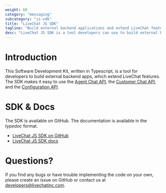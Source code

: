 ```yaml
---
weight: 60
category: "messaging"
subcategory: "js-sdk"
title: "LiveChat JS SDK"
tagline: "Build external backend applications and extend LiveChat features."
desc: "LiveChat JS SDK is a tool developers can use to build external backend applications."
---
```


# Introduction

This Software Development Kit, written in Typescript, is a tool for developers to build external backend apps, which extend LiveChat features. The SDK makes it easy to use the [Agent Chat API](/messaging/agent-chat-api/), the [Customer Chat API](/messaging/customer-chat-api/), and the [Configuration API](/management/configuration-api/).

# SDK & Docs

The SDK is available on GitHub. The documentation is available in the _typedoc_ format. 

- <a href="https://github.com/livechat/lc-sdk-js/" target="_blank" rel="noopener noreferrer">LiveChat JS SDK on GitHub</a>
- <a href="https://github.com/livechat/lc-sdk-js/tree/master/docs" target="_blank" rel="noopener noreferrer">LiveChat JS SDK docs</a>

# Questions?

​If you find any bugs or have trouble implementing the code on your own, please create an issue on GitHub or contact us at [developers@livechatinc.com](mailto:developers@livechatinc.com).
